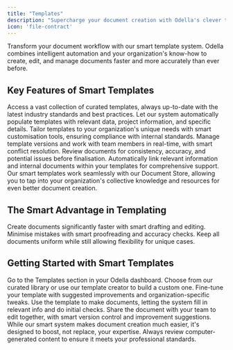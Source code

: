 ```yaml
---
title: "Templates"
description: "Supercharge your document creation with Odella's clever templating system"
icon: 'file-contract'
---
```


Transform your document workflow with our smart template system. Odella combines intelligent automation and your organization's know-how to create, edit, and manage documents faster and more accurately than ever before.

## Key Features of Smart Templates

<CardGroup cols={2}>
  <Card title="Extensive Template Library" icon="brain-circuit">
    Access a vast collection of curated templates, always up-to-date with the latest industry standards and best practices.
  </Card>
  <Card title="Auto-Fill Magic" icon="wand-magic-sparkles">
    Let our system automatically populate templates with relevant data, project information, and specific details.
  </Card>
  <Card title="Easy Customisation" icon="sliders">
    Tailor templates to your organization's unique needs with smart customisation tools, ensuring compliance with internal standards.
  </Card>
  <Card title="Smooth Collaboration" icon="code-branch">
    Manage template versions and work with team members in real-time, with smart conflict resolution.
  </Card>
</CardGroup>

<CardGroup cols={2}>
  <Card title="Smart Accuracy Checks" icon="clipboard-check">
    Review documents for consistency, accuracy, and potential issues before finalisation.
  </Card>
  <Card title="Smart Cross-Referencing" icon="link">
    Automatically link relevant information and internal documents within your templates for comprehensive support.
  </Card>
</CardGroup>

<Tip>
  Our smart templates work seamlessly with our Document Store, allowing you to tap into your organization's collective knowledge and resources for even better document creation.
</Tip>

## The Smart Advantage in Templating

<CardGroup cols={3}>
  <Card title="Save Time" icon="clock">
    Create documents significantly faster with smart drafting and editing.
  </Card>
  <Card title="Reduce Errors" icon="shield-check">
    Minimise mistakes with smart proofreading and accuracy checks.
  </Card>
  <Card title="Stay Consistent" icon="equals">
    Keep all documents uniform while still allowing flexibility for unique cases.
  </Card>
</CardGroup>

## Getting Started with Smart Templates

<Steps>
  <Step title="Open the Template Hub">
    Go to the Templates section in your Odella dashboard.
  </Step>
  <Step title="Pick or Make a Template">
    Choose from our curated library or use our template creator to build a custom one.
  </Step>
  <Step title="Customise with Smart Help">
    Fine-tune your template with suggested improvements and organization-specific tweaks.
  </Step>
  <Step title="Create and Review">
    Use the template to make documents, letting the system fill in relevant info and do initial checks.
  </Step>
  <Step title="Team Up and Finalise">
    Share the document with your team to edit together, with smart version control and improvement suggestions.
  </Step>
</Steps>

<Note>
  While our smart system makes document creation much easier, it's designed to boost, not replace, your expertise. Always review computer-generated content to ensure it meets your professional standards.
</Note>
